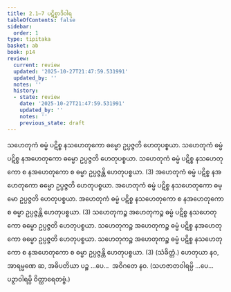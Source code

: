 ```yaml
---
title: 2.1–7 ပဋိစ္စာဒိဝါရ
tableOfContents: false
sidebar:
  order: 1
type: tipitaka
basket: ab
book: p14
review:
  current: review
  updated: '2025-10-27T21:47:59.531991'
  updated_by: ''
  notes: ''
  history:
  - state: review
    date: '2025-10-27T21:47:59.531991'
    updated_by: ''
    notes: ''
    previous_state: draft
---
```



<ReviewStatus review={frontmatter.review} showDetails={true} />

<HypothesisAnnotation frontmatter={frontmatter} />

<DynamicBreadcrumb />

<Division number="4" book="p14" e="ch" v="40" p="198">

<Paragraph number="11" book="p14">
သဟေတုကံ ဓမ္မံ ပဋိစ္စ နသဟေတုကော ဓမ္မော ဥပ္ပဇ္ဇတိ ဟေတုပစ္စယာ. သဟေတုကံ ဓမ္မံ ပဋိစ္စ နအဟေတုကော ဓမ္မော ဥပ္ပဇ္ဇတိ ဟေတုပစ္စယာ. သဟေတုကံ ဓမ္မံ ပဋိစ္စ နသဟေတုကော စ နအဟေတုကော စ ဓမ္မာ ဥပ္ပဇ္ဇန္တိ ဟေတုပစ္စယာ. (3)
</Paragraph>

<Paragraph number="12" book="p14">
အဟေတုကံ ဓမ္မံ ပဋိစ္စ နအဟေတုကော ဓမ္မော ဥပ္ပဇ္ဇတိ ဟေတုပစ္စယာ. အဟေတုကံ ဓမ္မံ ပဋိစ္စ နသဟေတုကော ဓမ္မော ဥပ္ပဇ္ဇတိ ဟေတုပစ္စယာ. အဟေတုကံ ဓမ္မံ ပဋိစ္စ နသဟေတုကော စ နအဟေတုကော စ ဓမ္မာ ဥပ္ပဇ္ဇန္တိ ဟေတုပစ္စယာ. (3)
</Paragraph>

<Paragraph number="13" book="p14">
သဟေတုကဉ္စ အဟေတုကဉ္စ ဓမ္မံ ပဋိစ္စ နသဟေတုကော ဓမ္မော ဥပ္ပဇ္ဇတိ ဟေတုပစ္စယာ. သဟေတုကဉ္စ အဟေတုကဉ္စ ဓမ္မံ ပဋိစ္စ နအဟေတုကော ဓမ္မော ဥပ္ပဇ္ဇတိ ဟေတုပစ္စယာ. သဟေတုကဉ္စ အဟေတုကဉ္စ ဓမ္မံ ပဋိစ္စ နသဟေတုကော စ နအဟေတုကော စ ဓမ္မာ ဥပ္ပဇ္ဇန္တိ ဟေတုပစ္စယာ. (3) (သံခိတ္တံ.)
</Paragraph>

<Paragraph number="14" book="p14">
ဟေတုယာ နဝ, အာရမ္မဏေ ဆ, အဓိပတိယာ ပဉ္စ …ပေ…  အဝိဂတေ နဝ. (သဟဇာတဝါရမ္ပိ …ပေ…  ပဉှာဝါရမ္ပိ ဝိတ္ထာရေတဗ္ဗံ.)
</Paragraph>
</Division>